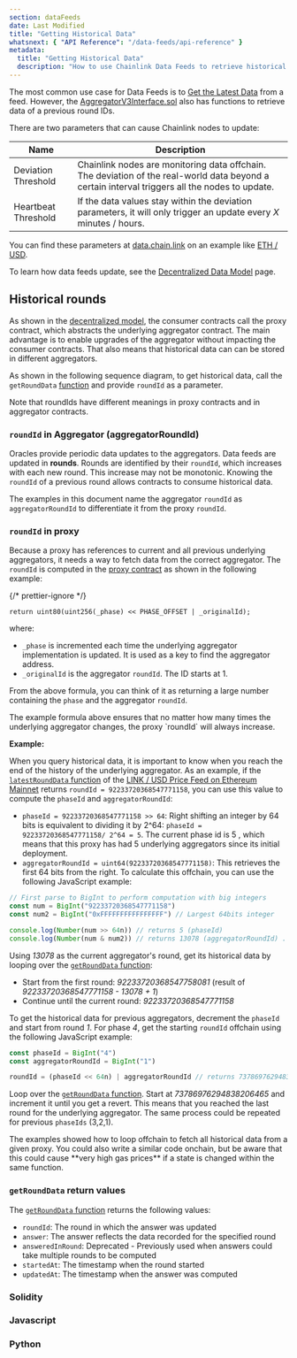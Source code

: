 ```yaml
---
section: dataFeeds
date: Last Modified
title: "Getting Historical Data"
whatsnext: { "API Reference": "/data-feeds/api-reference" }
metadata:
  title: "Getting Historical Data"
  description: "How to use Chainlink Data Feeds to retrieve historical data in your smart contracts."
---
```



The most common use case for Data Feeds is to [Get the Latest Data](/data-feeds/using-data-feeds) from a feed. However, the [AggregatorV3Interface.sol](https://github.com/smartcontractkit/chainlink/blob/contracts-v1.3.0/contracts/src/v0.8/shared/interfaces/AggregatorV3Interface.sol) also has functions to retrieve data of a previous round IDs.

There are two parameters that can cause Chainlink nodes to update:

| Name                | Description                                                                                                                                    |
| ------------------- | ---------------------------------------------------------------------------------------------------------------------------------------------- |
| Deviation Threshold | Chainlink nodes are monitoring data offchain. The deviation of the real-world data beyond a certain interval triggers all the nodes to update. |
| Heartbeat Threshold | If the data values stay within the deviation parameters, it will only trigger an update every _X_ minutes / hours.                             |

You can find these parameters at [data.chain.link](https://data.chain.link/) on an example like [ETH / USD](https://data.chain.link/ethereum/mainnet/crypto-usd/eth-usd).

To learn how data feeds update, see the [Decentralized Data Model](/architecture-overview/architecture-decentralized-model?parent=dataFeeds#aggregator) page.

## Historical rounds

As shown in the [decentralized model](/architecture-overview/architecture-decentralized-model), the consumer contracts call the proxy contract, which abstracts the underlying aggregator contract. The main advantage is to enable upgrades of the aggregator without impacting the consumer contracts. That also means that historical data can can be stored in different aggregators.

As shown in the following sequence diagram, to get historical data, call the `getRoundData` [function](/data-feeds/api-reference/#getrounddata) and provide `roundId` as a parameter.

<ClickToZoom src="/images/data-feed/getRoundData-sequence.png" />

Note that roundIds have different meanings in proxy contracts and in aggregator contracts.

### `roundId` in Aggregator (aggregatorRoundId)

Oracles provide periodic data updates to the aggregators. Data feeds are updated in **rounds**. Rounds are identified by their `roundId`, which increases with each new round. This increase may not be monotonic. Knowing the `roundId` of a previous round allows contracts to consume historical data.

The examples in this document name the aggregator `roundId` as `aggregatorRoundId` to differentiate it from the proxy `roundId`.

### `roundId` in proxy

Because a proxy has references to current and all previous underlying aggregators, it needs a way to fetch data from the correct aggregator. The `roundId` is computed in the [proxy contract](https://github.com/smartcontractkit/chainlink/blob/contracts-v1.0.0/contracts/src/v0.6/AggregatorProxy.sol) as shown in the following example:

{/* prettier-ignore */}
```solidity
return uint80(uint256(_phase) << PHASE_OFFSET | _originalId);
```

where:

- `_phase` is incremented each time the underlying aggregator implementation is updated. It is used as a key to find the aggregator address.
- `_originalId` is the aggregator `roundId`. The ID starts at 1.

From the above formula, you can think of it as returning a large number containing the `phase` and the aggregator `roundId`.

<Aside type="note" title="Note">
  The example formula above ensures that no matter how many times the underlying aggregator changes, the proxy `roundId`
  will always increase.
</Aside>

**Example:**

When you query historical data, it is important to know when you reach the end of the history of the underlying aggregator. As an example, if the [`latestRoundData` function](/data-feeds/api-reference/#latestrounddata) of the [LINK / USD Price Feed on Ethereum Mainnet](/data-feeds/price-feeds/addresses/?network=ethereum) returns `roundId = 92233720368547771158`, you can use this value to compute the `phaseId` and `aggregatorRoundId`:

- `phaseId = 92233720368547771158 >> 64`: Right shifting an integer by 64 bits is equivalent to dividing it by 2^64: `phaseId = 92233720368547771158/ 2^64 = 5`. The current phase id is 5 , which means that this proxy has had 5 underlying aggregators since its initial deployment.
- `aggregatorRoundId = uint64(92233720368547771158)`: This retrieves the first 64 bits from the right. To calculate this offchain, you can use the following JavaScript example:

```javascript
// First parse to BigInt to perform computation with big integers
const num = BigInt("92233720368547771158")
const num2 = BigInt("0xFFFFFFFFFFFFFFFF") // Largest 64bits integer

console.log(Number(num >> 64n)) // returns 5 (phaseId)
console.log(Number(num & num2)) // returns 13078 (aggregatorRoundId) . Use & (AND bitwise operator) which sets each bit to _1_ if both bits are _1_
```

Using _13078_ as the current aggregator's round, get its historical data by looping over the [`getRoundData` function](/data-feeds/api-reference/#getrounddata):

- Start from the first round: _92233720368547758081_ (result of _92233720368547771158 - 13078 + 1_)
- Continue until the current round: _92233720368547771158_

To get the historical data for previous aggregators, decrement the `phaseId` and start from round _1_. For phase _4_, get the starting `roundId` offchain using the following JavaScript example:

```javascript
const phaseId = BigInt("4")
const aggregatorRoundId = BigInt("1")

roundId = (phaseId << 64n) | aggregatorRoundId // returns 73786976294838206465n
```

Loop over the [`getRoundData` function](/data-feeds/api-reference/#getrounddata). Start at _73786976294838206465_ and increment it until you get a revert. This means that you reached the last round for the underlying aggregator. The same process could be repeated for previous `phaseIds` (3,2,1).

<Aside type="caution" title="Looping onchain">
  The examples showed how to loop offchain to fetch all historical data from a given proxy. You could also write a
  similar code onchain, but be aware that this could cause **very high gas prices** if a state is changed within the
  same function.
</Aside>

### `getRoundData` return values

The [`getRoundData` function](/data-feeds/api-reference/#getrounddata) returns the following values:

- `roundId`: The round in which the answer was updated
- `answer`: The answer reflects the data recorded for the specified round
- `answeredInRound`: <Icon type="deprecated" /> Deprecated - Previously used when answers could take multiple rounds to be computed
- `startedAt`: The timestamp when the round started
- `updatedAt`: The timestamp when the answer was computed

### Solidity

<CodeSample src="samples/DataFeeds/HistoricalDataConsumer.sol" />

### Javascript

<CodeSample src="samples/DataFeeds/HistoricalDataConsumer.js" />

<HistoricalPrice
  client:idle
  feedAddress={priceFeedAddresses.btc.usd.sepolia.address}
  roundId={priceFeedAddresses.btc.usd.sepolia.historicalRound}
  supportedChain="ETHEREUM_SEPOLIA"
/>

### Python

<CodeSample src="samples/DataFeeds/HistoricalDataConsumer.py" />
